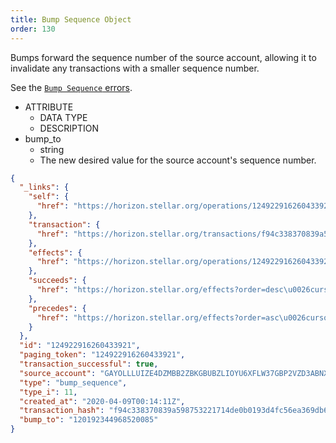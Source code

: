 ```yaml
---
title: Bump Sequence Object
order: 130
---
```



Bumps forward the sequence number of the source account, allowing it to invalidate any transactions with a smaller sequence number.

See the [`Bump Sequence` errors](../../../errors/result-codes/operation-specific/bump-sequence.mdx).

<AttributeTable>

- ATTRIBUTE
  - DATA TYPE
  - DESCRIPTION
- bump_to
  - string
  - The new desired value for the source account's sequence number.

</AttributeTable>

<ExampleResponse>

```json
{
  "_links": {
    "self": {
      "href": "https://horizon.stellar.org/operations/124922916260433921"
    },
    "transaction": {
      "href": "https://horizon.stellar.org/transactions/f94c338370839a598753221714de0b0193d4fc56ea369db6efe88f18669cc5a1"
    },
    "effects": {
      "href": "https://horizon.stellar.org/operations/124922916260433921/effects"
    },
    "succeeds": {
      "href": "https://horizon.stellar.org/effects?order=desc\u0026cursor=124922916260433921"
    },
    "precedes": {
      "href": "https://horizon.stellar.org/effects?order=asc\u0026cursor=124922916260433921"
    }
  },
  "id": "124922916260433921",
  "paging_token": "124922916260433921",
  "transaction_successful": true,
  "source_account": "GAYOLLLUIZE4DZMBB2ZBKGBUBZLIOYU6XFLW37GBP2VZD3ABNXCW4BVA",
  "type": "bump_sequence",
  "type_i": 11,
  "created_at": "2020-04-09T00:14:11Z",
  "transaction_hash": "f94c338370839a598753221714de0b0193d4fc56ea369db6efe88f18669cc5a1",
  "bump_to": "120192344968520085"
}
```

</ExampleResponse>
